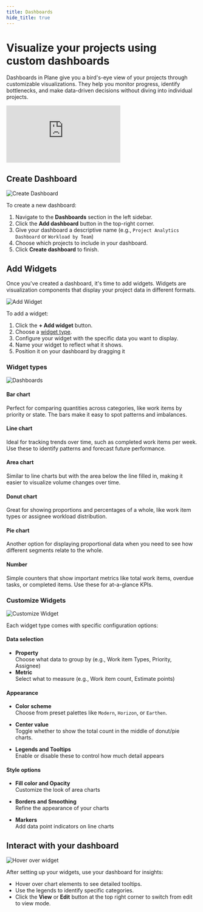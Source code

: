 ```yaml
---
title: Dashboards
hide_title: true
---
```



<div className="tag-wrapper">
 <h1>Visualize your projects using custom dashboards</h1>
 <Tags 
  tags={[ 
    { name: "Pro", additionalClass: "pro" }
  ]} 
 />
</div>

Dashboards in Plane give you a bird's-eye view of your projects through customizable visualizations. They help you monitor progress, identify bottlenecks, and make data-driven decisions without diving into individual projects.

<div style={{ position: "relative", paddingBottom: "calc(56.67989417989418% + 41px)", height: "0", width: "100%" }}>
    <iframe src="https://demo.arcade.software/nWdHtHinGVMWjMmaTMGj?embed&embed_mobile=tab&embed_desktop=inline&show_copy_link=true" frameborder="0" loading="lazy" webkitallowfullscreen mozallowfullscreen allowfullscreen style={{ position: "absolute", top: "0", left: "0", width: "100%", height: "100%", colorScheme: "light"}} title="Set up your workspace">
    </iframe>
</div>

## Create Dashboard

![Create Dashboard](https://media.docs.plane.so/dashboards/create-new-dashboard.webp#center)

To create a new dashboard:

1. Navigate to the **Dashboards** section in the left sidebar.
2. Click the **Add dashboard** button in the top-right corner.
3. Give your dashboard a descriptive name (e.g., `Project Analytics Dashboard` or `Workload by Team`)
4. Choose which projects to include in your dashboard.
5. Click **Create dashboard** to finish.

## Add Widgets
Once you've created a dashboard, it's time to add widgets. Widgets are visualization components that display your project data in different formats.

![Add Widget](https://media.docs.plane.so/dashboards/add-widget.webp#center)

To add a widget:

1. Click the **+ Add widget** button.
2. Choose a [widget type](/dashboards#widget-types).
3. Configure your widget with the specific data you want to display.
4. Name your widget to reflect what it shows.
5. Position it on your dashboard by dragging it

### Widget types

![Dashboards](https://media.docs.plane.so/dashboards/dashboards.webp#center)

#### Bar chart
Perfect for comparing quantities across categories, like work items by priority or state. The bars make it easy to spot patterns and imbalances.

#### Line chart
Ideal for tracking trends over time, such as completed work items per week. Use these to identify patterns and forecast future performance.

#### Area chart
Similar to line charts but with the area below the line filled in, making it easier to visualize volume changes over time.

#### Donut chart
Great for showing proportions and percentages of a whole, like work item types or assignee workload distribution.

#### Pie chart
Another option for displaying proportional data when you need to see how different segments relate to the whole.

#### Number
Simple counters that show important metrics like total work items, overdue tasks, or completed items. Use these for at-a-glance KPIs.


### Customize Widgets
![Customize Widget](https://media.docs.plane.so/dashboards/customize-widget.webp#center)

Each widget type comes with specific configuration options:

#### Data selection

- **Property**  
Choose what data to group by (e.g., Work item Types, Priority, Assignee)
- **Metric**  
Select what to measure (e.g., Work item count, Estimate points)

#### Appearance

- **Color scheme**  
Choose from preset palettes like `Modern`, `Horizon`, or `Earthen`.

- **Center value**  
Toggle whether to show the total count in the middle of donut/pie charts.

- **Legends and Tooltips**  
Enable or disable these to control how much detail appears

#### Style options

- **Fill color and Opacity**  
Customize the look of area charts

- **Borders and Smoothing**   
Refine the appearance of your charts

- **Markers**  
Add data point indicators on line charts

## Interact with your dashboard
![Hover over widget](https://media.docs.plane.so/dashboards/hover-on-widget.webp#center)

After setting up your widgets, use your dashboard for insights:
- Hover over chart elements to see detailed tooltips.
- Use the legends to identify specific categories.
- Click the **View** or **Edit** button at the top right corner to switch from edit to view mode.